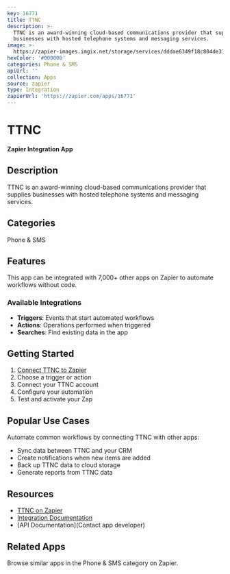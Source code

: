 ```yaml
---
key: 16771
title: TTNC
description: >-
  TTNC is an award-winning cloud-based communications provider that supplies
  businesses with hosted telephone systems and messaging services.
image: >-
  https://zapier-images.imgix.net/storage/services/dddae6349f18c804de3106c269995666_2.png?auto=format%2Ccompress&ixlib=python-3.0.0&q=50
hexColor: '#000000'
categories: Phone & SMS
apiUrl: ''
collection: Apps
source: zapier
type: Integration
zapierUrl: 'https://zapier.com/apps/16771'
---
```

# TTNC

**Zapier Integration App**

## Description

TTNC is an award-winning cloud-based communications provider that supplies businesses with hosted telephone systems and messaging services.

## Categories

Phone & SMS

## Features

This app can be integrated with 7,000+ other apps on Zapier to automate workflows without code.

### Available Integrations

- **Triggers**: Events that start automated workflows
- **Actions**: Operations performed when triggered
- **Searches**: Find existing data in the app

## Getting Started

1. [Connect TTNC to Zapier](https://zapier.com/apps/16771)
2. Choose a trigger or action
3. Connect your TTNC account
4. Configure your automation
5. Test and activate your Zap

## Popular Use Cases

Automate common workflows by connecting TTNC with other apps:

- Sync data between TTNC and your CRM
- Create notifications when new items are added
- Back up TTNC data to cloud storage
- Generate reports from TTNC data

## Resources

- [TTNC on Zapier](https://zapier.com/apps/16771)
- [Integration Documentation](https://zapier.com/apps/16771/integrations)
- [API Documentation](Contact app developer)

## Related Apps

Browse similar apps in the Phone & SMS category on Zapier.

